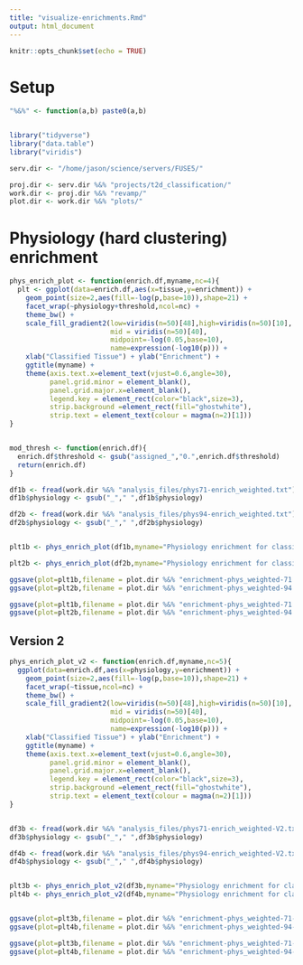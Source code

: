```yaml
---
title: "visualize-enrichments.Rmd"
output: html_document
---
```


```r
knitr::opts_chunk$set(echo = TRUE)
```


# Setup 

```r

"%&%" <- function(a,b) paste0(a,b)


library("tidyverse")
library("data.table")
library("viridis")

serv.dir <- "/home/jason/science/servers/FUSE5/"

proj.dir <- serv.dir %&% "projects/t2d_classification/"
work.dir <- proj.dir %&% "revamp/"
plot.dir <- work.dir %&% "plots/"


```



# Physiology (hard clustering) enrichment 


```r

phys_enrich_plot <- function(enrich.df,myname,nc=4){
  plt <- ggplot(data=enrich.df,aes(x=tissue,y=enrichment)) + 
    geom_point(size=2,aes(fill=-log(p,base=10)),shape=21) + 
    facet_wrap(~physiology+threshold,ncol=nc) + 
    theme_bw() + 
    scale_fill_gradient2(low=viridis(n=50)[48],high=viridis(n=50)[10],
                         mid = viridis(n=50)[40],
                         midpoint=-log(0.05,base=10),
                         name=expression(-log10(p))) + 
    xlab("Classified Tissue") + ylab("Enrichment") + 
    ggtitle(myname) +
    theme(axis.text.x=element_text(vjust=0.6,angle=30),
          panel.grid.minor = element_blank(),
          panel.grid.major.x=element_blank(),
          legend.key = element_rect(color="black",size=3),
          strip.background =element_rect(fill="ghostwhite"),
          strip.text = element_text(colour = magma(n=2)[1]))
}



```

```r

mod_thresh <- function(enrich.df){
  enrich.df$threshold <- gsub("assigned_","0.",enrich.df$threshold)
  return(enrich.df)
}

df1b <- fread(work.dir %&% "analysis_files/phys71-enrich_weighted.txt") %>% mod_thresh(.)
df1b$physiology <- gsub("_"," ",df1b$physiology)

df2b <- fread(work.dir %&% "analysis_files/phys94-enrich_weighted.txt") %>% mod_thresh(.)
df2b$physiology <- gsub("_"," ",df2b$physiology)


plt1b <- phys_enrich_plot(df1b,myname="Physiology enrichment for classifed loci (weighted)")

plt2b <- phys_enrich_plot(df2b,myname="Physiology enrichment for classifed loci (weighted)")

ggsave(plot=plt1b,filename = plot.dir %&% "enrichment-phys_weighted-71.png",width=8,height=5)
ggsave(plot=plt2b,filename = plot.dir %&% "enrichment-phys_weighted-94.png",width=8,height=8)

ggsave(plot=plt1b,filename = plot.dir %&% "enrichment-phys_weighted-71.pdf",width=8,height=5)
ggsave(plot=plt2b,filename = plot.dir %&% "enrichment-phys_weighted-94.pdf",width=8,height=8)

```



## Version 2 


```r


phys_enrich_plot_v2 <- function(enrich.df,myname,nc=5){
  ggplot(data=enrich.df,aes(x=physiology,y=enrichment)) + 
    geom_point(size=2,aes(fill=-log(p,base=10)),shape=21) +
    facet_wrap(~tissue,ncol=nc) + 
    theme_bw() + 
    scale_fill_gradient2(low=viridis(n=50)[48],high=viridis(n=50)[10],
                         mid = viridis(n=50)[40],
                         midpoint=-log(0.05,base=10),
                         name=expression(-log10(p))) + 
    xlab("Classified Tissue") + ylab("Enrichment") + 
    ggtitle(myname) +
    theme(axis.text.x=element_text(vjust=0.6,angle=30),
          panel.grid.minor = element_blank(),
          panel.grid.major.x=element_blank(),
          legend.key = element_rect(color="black",size=3),
          strip.background =element_rect(fill="ghostwhite"),
          strip.text = element_text(colour = magma(n=2)[1]))
}



```


```r
df3b <- fread(work.dir %&% "analysis_files/phys71-enrich_weighted-V2.txt") %>% mod_thresh(.)
df3b$physiology <- gsub("_"," ",df3b$physiology)

df4b <- fread(work.dir %&% "analysis_files/phys94-enrich_weighted-V2.txt") %>% mod_thresh(.)
df4b$physiology <- gsub("_"," ",df4b$physiology)


plt3b <- phys_enrich_plot_v2(df3b,myname="Physiology enrichment for classifed loci (weighted)")
plt4b <- phys_enrich_plot_v2(df4b,myname="Physiology enrichment for classifed loci (weighted)")


ggsave(plot=plt3b,filename = plot.dir %&% "enrichment-phys_weighted-71-V2.png",width=8,height=3)
ggsave(plot=plt4b,filename = plot.dir %&% "enrichment-phys_weighted-94-V2.png",width=12,height=3)

ggsave(plot=plt3b,filename = plot.dir %&% "enrichment-phys_weighted-71-V2.pdf",width=8,height=3)
ggsave(plot=plt4b,filename = plot.dir %&% "enrichment-phys_weighted-94-V2.pdf",width=12,height=3)
```

